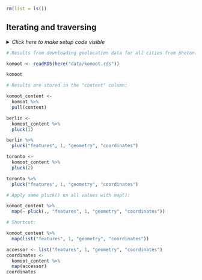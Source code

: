 ```r
rm(list = ls())
```


## Iterating and traversing

<details><summary>*Click here to make setup code visible*</summary>
```r
### Iterating and traversing

```
```r
library(tidyverse)
library(here)
```
</details>


```r
# Results from downloading geolocation data for all cities from photon.komoot.de:
```
```r
komoot <- readRDS(here("data/komoot.rds"))

komoot
```


```r
# Results are stored in the "content" column:
```
```r
komoot_content <-
  komoot %>%
  pull(content)

berlin <-
  komoot_content %>%
  pluck(1)

berlin %>%
  pluck("features", 1, "geometry", "coordinates")

toronto <-
  komoot_content %>%
  pluck(2)

toronto %>%
  pluck("features", 1, "geometry", "coordinates")
```


```r
# Apply same pluck() on all values with map():
```
```r
komoot_content %>%
  map(~ pluck(., "features", 1, "geometry", "coordinates"))
```


```r
# Shortcut:
```
```r
komoot_content %>%
  map(list("features", 1, "geometry", "coordinates"))

accessor <- list("features", 1, "geometry", "coordinates")
coordinates <-
  komoot_content %>%
  map(accessor)
coordinates
```
